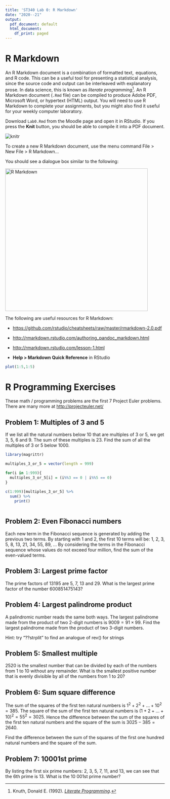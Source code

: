 ```yaml
---
title: 'ST340 Lab 0: R Markdown'
date: "2020--21"
output:
  pdf_document: default
  html_document:
    df_print: paged
---
```


# R Markdown

An R Markdown document is a combination of formatted text, \LaTeX $\,$equations, and R code. This can be a useful tool for presenting a statistical analysis, since the source code and output can be interleaved with explanatory prose. In data science, this is known as *literate programming*[^1]. An R Markdown document (`.Rmd` file) can be compiled to produce Adobe PDF, Microsoft Word, or hypertext (HTML) output. You will need to use R Markdown to complete your assignments, but you might also find it useful for your weekly computer laboratory.

[^1]: Knuth, Donald E. (1992). *[Literate Programming](http://www-cs-faculty.stanford.edu/~knuth/lp.html)*.

Download `Lab0.Rmd` from the Moodle page and open it in RStudio. If you press the **Knit** button, you should be able to compile it into a PDF document.

![knitr](Data//knitr.png)\

To create a new R Markdown document, use the menu command File > New File > R Markdown... 

You should see a dialogue box similar to the following:

![R Markdown](Data//RMarkdown.png){width=450px}\

The following are useful resources for R Markdown:

- <https://github.com/rstudio/cheatsheets/raw/master/rmarkdown-2.0.pdf>

- <http://rmarkdown.rstudio.com/authoring_pandoc_markdown.html>

- <http://rmarkdown.rstudio.com/lesson-1.html>

- **Help > Markdown Quick Reference** in RStudio

```r
plot(1:5,1:5)
```


\pagebreak

# R Programming Exercises

These math / programming problems are the first 7 Project Euler problems. There are many more at <http://projecteuler.net/>

\vspace{3cm}

## Problem 1: Multiples of 3 and 5

If we list all the natural numbers below 10 that are multiples of 3 or 5, we
get 3, 5, 6 and 9. The sum of these multiples is 23. Find the sum of all the
multiples of 3 or 5 below 1000.

```r
library(magrittr)

multiples_3_or_5 = vector(length = 999)

for(i in 1:999){
  multiples_3_or_5[i] = (i%%3 == 0 | i%%5 == 0)
}
 
c(1:999)[multiples_3_or_5] %>%
  sum() %>%
    print()



```



\pagebreak



## Problem 2: Even Fibonacci numbers

Each new term in the Fibonacci sequence is generated by adding the previous
two terms. By starting with 1 and 2, the first 10 terms will be: 1, 2, 3, 5,
8, 13, 21, 34, 55, 89, ... By considering the terms in the Fibonacci sequence
whose values do not exceed four million, find the sum of the even-valued
terms.

## Problem 3: Largest prime factor

The prime factors of 13195 are 5, 7, 13 and 29. What is the largest prime
factor of the number $600851475143$?

## Problem 4: Largest palindrome product

A palindromic number reads the same both ways. The largest palindrome made
from the product of two 2-digit numbers is $9009 = 91 \times 99$. Find the largest palindrome made from the product of two 3-digit numbers.

Hint: try "??strplit" to find an analogue of rev() for strings

## Problem 5: Smallest multiple

2520 is the smallest number that can be divided by each of the numbers from 1
to 10 without any remainder. What is the smallest positive number that is
evenly divisible by all of the numbers from 1 to 20?

## Problem 6: Sum square difference

The sum of the squares of the first ten natural numbers is $1^2 + 2^2 + \dots + 10^2 = 385$. The square of the sum of the first ten natural numbers is $(1 + 2 + \dots + 10)^2 = 55^2 = 3025$. Hence the difference between the sum of the squares
of the first ten natural numbers and the square of the sum is $3025 - 385 = 2640$.

Find the difference between the sum of the squares of the first one hundred 
natural numbers and the square of the sum.

## Problem 7: 10001st prime

By listing the first six prime numbers: 2, 3, 5, 7, 11, and 13, we can see
that the 6th prime is 13. What is the 10 001st prime number?